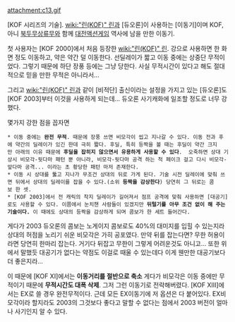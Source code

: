 attachment:c13.gif

[KOF 시리즈의 기술]. [[wiki:"린(KOF)" 린]]과 [듀오론]이 사용하는 [이동기]이며 KOF, 아니 [[북두무상류무]]와 함께 [[대전액션게임]] 역사에 남을 만한 이동기.

첫 사용자는 [KOF 2000]에서 처음 등장한 [[wiki:"린(KOF)" 린]]. 강으로 사용하면 한 화면 정도 이동하고, 약은 약간 덜 이동한다. 선딜레이가 짧고 이동 중에는 상중단 무적이었다. 그렇기 때문에 하단 장풍 등에는 그냥 당한다. 사실 무적시간이 있다고 해도 절대적으로 믿을 만한 무적은 아니라서...

그리고 [[wiki:"린(KOF)" 린]]과 같이 [비적단] 출신이라는 설정을 가지고 있는 [듀오론]도 [KOF 2003]부터 이것을 사용하게 되는데... 듀오론 사기캐화에 일조할 정도로 너무 강했다.

몇가지 강한 점을 꼽자면

 * 이동 중에는 '''완전 무적'''. 때문에 장풍 쓰면 비모각이 씹고 지나갈 수 있다. 이동 전과 후에 약간의 딜레이가 있긴 한데 극히 짧다. 후딜, 특히 등짝을 볼 때는 후딜이 약간 크지만 아래의 이유 때문에 '''후딜을 잡히지 않으면서 유용하게 사용할 수 있다'''.  오죽하면 상대 기상시 비모각-뒷다마 패턴 뿐 아니라, 비모각-뒷다마 공격 하는 척 페이크 걸고 다시 비모각-앞다마 공격... 이라는 초 황당한 패턴 마저 존재한다. 
 * 이동 시 상대를 뚫고 지나가 무조건 상대의 뒤로 가게 된다. 기술 시전 딜레이에 맞춰 쓰면 뒤에서 상대의 딜레이를 잡을 수 있다.(소위 '''등짝을 감상한다''') 당연히 그 뒤로는 콤보 한 셋.
 * [KOF 2003]에서 전 캐릭의 착지 딜레이가 길어져서 점프 공격에 맞춰 사용하면 [대공기]로도 사용할 수 있다. 이쯤에서 눈치챈 사람들이 있겠지만 '''뒤털기를 아무 조건 없이 해 주는 기술이다.''' 이 때에도 상대의 등짝을 감상하게 되며 콤보가 한 세트 들어간다.

게다가 2003 듀오론의 콤보는 노게이지 콤보로도 40%의 대미지를 입힐 수 있는지라 상대의 허점을 노리기 쉬운 비모각은 가히 공포였다. 만약 뒤를 잡는다면? 무한 허용이라면 당연히 한마리 잡는다. 거기다 뒤잡고 무한이 그렇게 어려운것도 아니고... 또한 위에서 말했듯 대공기가 없다는 약점도 이걸로 때울 수 있는데다 이게 웬만한 대공기보다 더 좋은지라...

이 때문에 [KOF XI]에서는 '''이동거리를 절반으로 축소''' 게다가 비모각은 이동 중에만 무적이기 때문에 '''무적시간도 대폭 삭제'''. 그저 그런 이동기로 전락해버렸다. [KOF XIII]에서는 EX로 쓸 경우 완전무적이다. 근데 모든 EX이동기에 저 옵션은 다 붙어있다. EX비모각이라 할지라도 2003의 그것보다 좋다고 말할 수 없다는 점에서 2003 버전이 얼마나 사기인지 알 수 있다.
 
